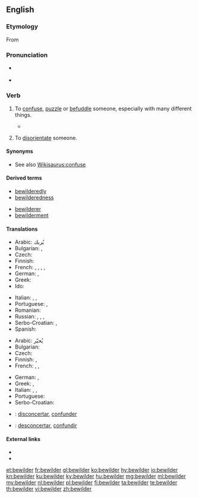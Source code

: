 ==English==

===Etymology===
From {{prefix|be|wilder|lang=en}}

===Pronunciation===
* {{a|UK}} {{IPA|/bɪˈwɪldə(ɹ)/|lang=en}}
* {{a|US}} {{IPA|/bɪˈwɪldəɹ/|lang=en}}

===Verb===
{{en-verb}}

# {{label|en|transitive}} To [[confuse]], [[puzzle]] or [[befuddle]] someone, especially with many different things.
#: {{ux|en|All the different possible options may '''bewilder''' us.}}
#*{{quote-book|year=1914|author={{w|Louis Joseph Vance}}
|chapter=2|title=[http://www.gutenberg.org/ebooks/29671 Nobody]
|passage=She wakened in sharp panic, '''bewildered''' by the grotesquerie of some half-remembered dream in contrast with the harshness of inclement fact, drowsily realising that since she had fallen asleep it had come on to rain smartly out of a shrouded sky.}}
# {{label|en|transitive}} To [[disorientate]] someone.
#: {{ux|en|Don't push me into that maze and '''bewilder''' me.}}

====Synonyms====
* See also [[Wikisaurus:confuse]]

====Derived terms====
{{rel-top|Terms derived from ''bewilder''}}
* [[bewilderedly]]
* [[bewilderedness]]
{{rel-mid}}
* [[bewilderer]]
* [[bewilderment]]
{{rel-bottom}}

====Translations====
{{trans-top|confuse}}
* Arabic: يُربك
* Bulgarian: {{t+|bg|смущавам}}, {{t+|bg|озадачавам}}
* Czech: {{t|cs|zmást}}
* Finnish: {{t+|fi|hämmentää}}
* French: {{t+|fr|déconcerter}}, {{t+|fr|dérouter}}, {{t+|fr|abasourdir}}, {{t+|fr|confondre}}, {{t+|fr|désorienter}}
* German: {{t+|de|verwirren}}, {{t|de|durcheinanderbringen}}
* Greek: {{t+|el|μπερδεύω|sc=Grek}}
* Ido: {{t+|io|konfuzeskar}}
{{trans-mid}}
* Italian: {{t+|it|confondere}}, {{t+|it|sconcertare}}, {{t|it|disorientare}}
* Portuguese: {{t+|pt|confundir}}, {{t|pt|desconcertar}}
* Romanian: {{t|ro|a dezorienta}}
* Russian: {{t+|ru|смущать}}, {{t+|ru|ставить в тупик}}, {{t+|ru|сбивать с толку}}, {{t|ru|приводить в замешательство}}
* Serbo-Croatian: {{t|sh|zbúniti}}, {{t|sh|smȅsti}}
* Spanish: {{t|es|desconcertar}}
{{trans-bottom}}

{{trans-top|disorientate}}
* Arabic: يُحيّر
* Bulgarian: {{t+|bg|обърквам}}
* Czech: {{t|cs|dezorientovat}}
* Finnish: {{t|fi|eksyttää}}, {{t|fi|harhauttaa}}
* French: {{t+|fr|déconcerter}}, {{t+|fr|dérouter}}, {{t+|fr|abasourdir}}
{{trans-mid}}
* German: {{t+|de|verwirren}}, {{t|de|durcheinanderbringen}}
* Greek: {{t+|el|σαστίζω|sc=Grek}}, {{t+|el|ζαλίζω|sc=Grek}}
* Italian: {{t|it|disorientare}}, {{t+|it|confondere}}, {{t+|it|sconcertare}}
* Portuguese: {{t|pt|desorientar}}
* Serbo-Croatian: {{t|sh|dezorijentírati}}
{{trans-bottom}}

{{checktrans-top}}
* {{ttbc|ia}}: [[disconcertar]], [[confunder]]
* {{ttbc|es}}: [[desconcertar]], [[confundir]]
{{trans-bottom}}

====External links====
* {{R:Webster 1913}}
* {{R:Century 1911}}

[[et:bewilder]]
[[fr:bewilder]]
[[gl:bewilder]]
[[ko:bewilder]]
[[hy:bewilder]]
[[io:bewilder]]
[[kn:bewilder]]
[[ku:bewilder]]
[[ky:bewilder]]
[[hu:bewilder]]
[[mg:bewilder]]
[[ml:bewilder]]
[[my:bewilder]]
[[nl:bewilder]]
[[pl:bewilder]]
[[fi:bewilder]]
[[ta:bewilder]]
[[te:bewilder]]
[[th:bewilder]]
[[vi:bewilder]]
[[zh:bewilder]]